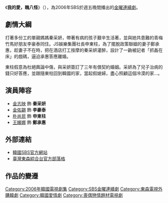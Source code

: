 {{Infobox Television
| show_name            = 我的愛，醜八怪
| original_name        = {{lang|ko|내 사랑 못난이}}
| image                = [[File:My_Lovely_Fool.jpg|250px]]
| caption              =
| show_name_2          =
| genre                = 連續劇
| format               =
| creator              =
| developer            =
| writer               = [[鄭智友|鄭智友]]
| director             = [[申允燮|申允燮]]
| creative_director    =
| presenter            =
| starring             = [[金志映_(1974年)|金志映]]、[[金佑錫|金佑錫]]<br>[[朴尚民|朴尚民]]、[[王嬪娜|王嬪娜]]
| judges               =
| voices               =
| narrated             =
| theme_music_composer =
| opentheme            =
| endtheme             =
| composer             =
| country              = {{KOR}}
| language             =
| num_seasons          =
| num_episodes         = 20集
| list_episodes        =
| executive_producer   =
| producer             =
| supervising_producer =
| editor               =
| location             =
| cinematography       =
| camera               =
| runtime              =
| company              =
| distributor          =
| channel              = [[SBS_(韓國)|SBS]]
| picture_format       =
| audio_format         =
| slogan               =
| first_run            = {{KOR}}
| first_aired          = {{start date|2006|08|11}}
| last_aired           = {{end date|2006|10|13}}
| status               =
| preceded_by          =
| followed_by          =
| related              =
| website              = http://tv.sbs.co.kr/motnani/
| production_website   =
| show_name_zh-tw      = 愛上醜八怪
}}
《'''我的愛，醜八怪'''》（{{lang-ko|내 사랑 못난이}}），為2006年SBS於週五晚間播出的[[SBS金曜連續劇|金曜連續劇]]。

== 劇情大綱 ==
打著多份工的單親媽媽秦采妍，帶著有病的孩子艱辛生活著，並與她共患難的青梅竹馬好朋友李豪泰同住。JS娛樂集團社長申東柱，為了擺脫政策聯姻的妻子鄭承惠，趁妻子不在時，把在酒店打工按摩的秦采妍灌醉，設計了一齣被記者「抓姦在床」的戲碼，逼迫承惠答應離婚。

東柱假意為杜絕輿論中傷，與采妍簽訂了三年有償契約婚姻。采妍為了兒子治病的錢只好答應，並跟隨東柱回到韓國的家，當起假媳婦，盡心照顧這個冷漠的家…。

== 演員陣容 ==
* [[金志映_(1974年)|金志映]] 飾 '''秦采妍'''
* [[金佑錫|金佑錫]] 飾 '''李豪泰'''
* [[朴尚民|朴尚民]] 飾 '''申東柱'''
* [[王嬪娜|王嬪娜]] 飾 '''鄭承惠'''

== 外部連結 ==
* [http://tv.sbs.co.kr/motnani/ 韓國SBS官方網站] {{Wayback|url=http://tv.sbs.co.kr/motnani/ |date=20100415030820 }} {{ko icon}}
* [http://blog.nownews.com/blog.php?bid=11876 臺灣東森綜合台官方部落格]{{dead link|date=2018年3月 |bot=InternetArchiveBot |fix-attempted=yes }} {{zh}}
== 作品的變遷 ==
{{電視節目的變遷
|電視台={{flagicon|KOR}} 韓國 [[SBS_(韓國)|SBS]]
|播放檔次=[[SBS金曜連續劇|金曜劇]]
|節目名稱=我的愛，醜八怪<br />（2006.8.11 - 2006.10.13）
|上一節目=[[我也要去|我也要去]]<br />（2006.5.21 - 2006.8.4）
|下一節目=[[意外情緣My_Love|意外情緣My Love]]<br /> (2006.10.27 - 2007.1.5)
}}

{{電視節目的變遷
| 電視台={{flagicon|Taiwan}} 台灣 [[東森綜合台|東森綜合台]]
| 播放檔次=星期一至五20:00-22:00
| 節目名稱=愛上醜八怪<br />（2009.9.17 - 2009.10.6）
| 上一節目=[[大老婆的反擊|大老婆的反擊]]<br />（2009.3.2 - 2009.9.17）
| 下一節目=[[即使恨也要再愛一次|誘惑的人生]]<br />（2009.10.6 - 2009.10.29）
}}
{{DEFAULTSORT:Naesalang Mosnan-i}}
{{SBS金曜連續劇}}
[[Category:2006年韓國電視劇集|Category:2006年韓國電視劇集]]
[[Category:SBS金曜連續劇|Category:SBS金曜連續劇]]
[[Category:東森電視外購韓劇|Category:東森電視外購韓劇]]
[[Category:韓國愛情劇|Category:韓國愛情劇]]
[[Category:喪偶戀情題材電視劇|Category:喪偶戀情題材電視劇]]